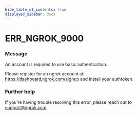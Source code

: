 ```yaml
---
hide_table_of_contents: true
displayed_sidebar: docs
---
```



# ERR_NGROK_9000

### Message

An account is required to use basic authentication.

Please register for an ngrok account at: https://dashboard.ngrok.com/signup and install your authtoken.

<ErrorDetails error="err_ngrok_9000" />

### Further help

If you're having trouble resolving this error, please reach out to [support@ngrok.com](mailto:support@ngrok.com?subject=Help%20with%20ERR_NGROK_9000)

